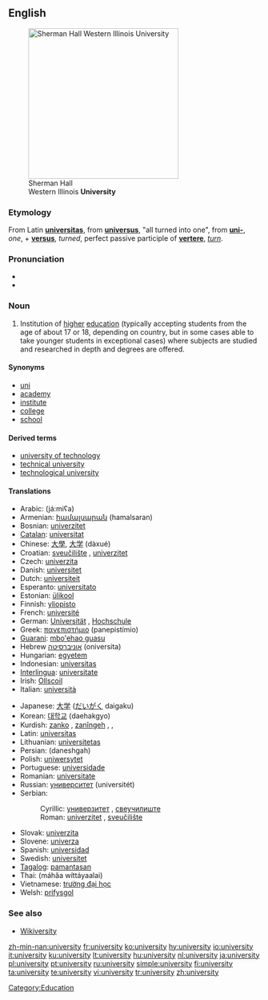 {{wikipedia}}
==English==
[[Image:Sherman Hall.jpg|thumb|right|300px|Sherman Hall<br>Western Illinois '''University''']]

===Etymology===
From Latin '''[[universitas]]''', from '''[[universus]]''', "all turned into one", from '''[[uni-]]''', ''one'', + '''[[versus]]''', ''turned'', perfect passive participle of '''[[vertere]]''', ''[[turn]]''.

===Pronunciation===
* {{IPA|/juːnɪˈvɜːsətiː/}}
* {{audio|en-us-university.ogg|Audio (US)}}

===Noun===
{{en-noun|universities}}

# Institution of [[high]]er [[education]] (typically accepting students from the age of about 17 or 18, depending on country, but in some cases able to take younger students in exceptional cases) where subjects are studied and researched in depth and degrees are offered.

====Synonyms====
* [[uni]]
* [[academy]]
* [[institute]]
* [[college]]
* [[school]]

====Derived terms====
* [[university of technology]]
* [[technical university]]
* [[technological university]]

====Translations====
{{trans-top|institution of higher education}}
* Arabic: {{ARchar|[[جامعة|جامِعَة]]}} (já:miʕa) {{f}}
* Armenian: [[համալսարան]] (hamalsaran)
* Bosnian: [[univerzitet#Bosnian|univerzitet]] {{m}}
* [[Catalan]]: [[universitat]] {{f}}
* Chinese: [[大學]], [[大学]] (dàxué)
* Croatian: [[sveučilište]] {{n}}, [[univerzitet#Croatian|univerzitet]] {{m}}
* Czech: [[univerzita#Czech|univerzita]] {{f}}
* Danish: [[universitet]]
* Dutch: [[universiteit]]
* Esperanto: [[universitato]]
* Estonian: [[ülikool]]
* Finnish: [[yliopisto]]
* French: [[université]] {{f}}
* German: [[Universität]] {{f}}, [[Hochschule]] {{f}}
* Greek: [[πανεπιστήμιο]] (panepistímio) {{n}}
* [[Guarani]]: [[mbo'ehao guasu]]
* Hebrew [[אוניברסיטה]] (oniversita) {{f}}
* Hungarian: [[egyetem]]
* Indonesian: [[universitas]]
* [[Interlingua]]: [[universitate]]
* Irish: [[Ollscoil]]
* Italian: [[università]]
{{trans-mid}}
* Japanese: [[大学]] ([[だいがく]] daigaku)
* Korean: [[대학교]] (daehakgyo)
* Kurdish: [[zanko]] {{f}}, [[zanîngeh]] {{f}}, {{KUchar|[[زانکۆ]]}}, {{KUchar|[[دانیشتگا]]}}
* Latin: [[universitas]] {{f}}
* Lithuanian: [[universitetas]] {{m}}
* Persian: {{FAchar|[[دانشگاه]]}} (daneshgah)
* Polish: [[uniwersytet]] {{m}}
* Portuguese: [[universidade]] {{f}}
* Romanian: [[universitate]] {{f}}
* Russian: [[университет]] (universitét)
* Serbian:
*: Cyrillic: [[универзитет#Serbian|универзитет]] {{m}}, [[свеучилиште]] {{n}}
*: Roman: [[univerzitet#Serbian|univerzitet]] {{m}}, [[sveučilište]] {{n}}
* Slovak: [[univerzita]] {{f}}
* Slovene: [[univerza]] {{f}}
* Spanish: [[universidad]] {{f}}
* Swedish: [[universitet]] {{n}}
* [[Tagalog]]: [[pamantasan]]
* Thai: {{THchar|[[มหาวิทยาลัย]]}} (máhăa wíttáyaalai)
* Vietnamese: [[trường đại học]]
* Welsh: [[prifysgol]]
{{trans-bottom}}

===See also===
* [http://textbook.wikipedia.org/wiki/Wikiversity Wikiversity]

[[Category:Education]]

[[zh-min-nan:university]]
[[fr:university]]
[[ko:university]]
[[hy:university]]
[[io:university]]
[[it:university]]
[[ku:university]]
[[lt:university]]
[[hu:university]]
[[nl:university]]
[[ja:university]]
[[pl:university]]
[[pt:university]]
[[ru:university]]
[[simple:university]]
[[fi:university]]
[[ta:university]]
[[te:university]]
[[vi:university]]
[[tr:university]]
[[zh:university]]